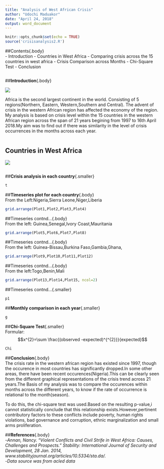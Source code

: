 ```yaml
---
title: "Analysis of West African Crisis"
author: "Udochi Maduakor"
date: "April 24, 2018"
output: word_document
---
```


```r
knitr::opts_chunk$set(echo = TRUE)
source('crisisanalysis2.R')
```
##Contents{.body}  
- Introduction
- Countries in West Africa
- Comparing crisis across the 15 countries in west africa
- Crisis Comparison across Months
- Chi-Square Test
- Conclusion
```r

```

##**Introduction**{.body}  
 
![](images/235px-Africa_map.png) 

Africa is the second largest continent in the world. Consisting of 5 regions(Northern, Eastern, Western,Southern and Central). The advent of crisis in the western African region has affected the economy of the region. My analysis is based on crisis level within the 15 countries in the western African region across the span of 21 years begining from 1997 to 16th April 2018.My aim was to find out if there was similarity in the level of crisis occurrences in the months across each year.

```r

```


## **Countries in West Africa**
![](images/West-African-countries.png)


```r


```
##**Crisis analysis in each country**{.smaller}  
```r
t
```

##**Timeseries plot for each country**{.body}  
From the Left:Nigeria,Sierra Leone,Niger,Liberia  
```r
grid.arrange(Plot1,Plot2,Plot3,Plot4)

```

##Timeseries contnd...{.body}   
From the left: Guinea,Senegal,Ivory Coast,Mauritania
```r
grid.arrange(Plot5,Plot6,Plot7,Plot8)
```

##Timeseries contnd...{.body}  
From the left: Guinea-Bissau,Burkina Faso,Gambia,Ghana,
```r
grid.arrange(Plot9,Plot10,Plot11,Plot12)
```

##Timeseries contnd...{.body}  
From the left:Togo,Benin,Mali  
```r
grid.arrange(Plot13,Plot14,Plot15, ncol=2)
```

##Timeseries contnd...{.smaller}  
```r
p1
```

##**Monthly comparison in each year**{.smaller}

```r
g
```

##**Chi-Square Test**{.smaller}  
Formular: $$x^{2}=\sum \frac{(observed -expected)^{^{2}}}{expected}$$
 
```r
Chi
```

##**Conclusion**{.body}  
The crisis rate in the western african region has existed since 1997, though the occurence in most countries has significantly dropped.In some other areas, there have been recent occurences(Nigeria).This can be clearly seen from the different graphical representations of the crisis trend across 21 years.The Basis of my analysis was to compare the occurences within months across the different years, to know if the rate of occurrence is relational to the month(season).   

To do this, the chi-square test was used.Based on the resulting p-value,i cannot statistically conclude that this relationship exists.However,pertinent contributory factors to these conflicts include poverty, human rights violations, bad governance and corruption, ethnic marginalization and small arms proliferation.

##**References**{.body}  
-*Annan, Nancy. "Violent Conflicts and Civil Strife in West Africa: Causes, Challenges and Prospects." Stability: International Journal of Security and Development, 28 Jan. 2014, www.stabilityjournal.org/articles/10.5334/sta.da/.*  
-*Data source was from acled data*